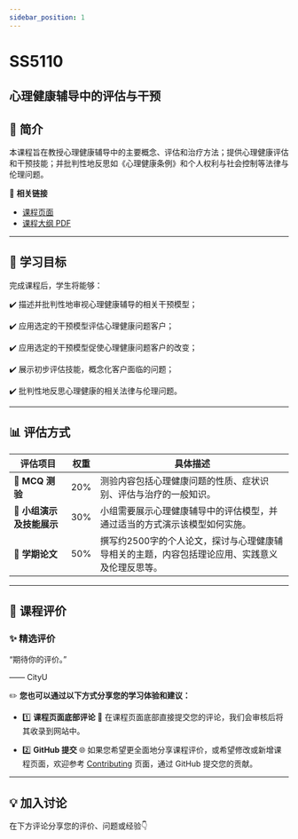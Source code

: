 ```yaml
---
sidebar_position: 1
---
```


# SS5110
## 心理健康辅导中的评估与干预

## **📘 简介**
本课程旨在教授心理健康辅导中的主要概念、评估和治疗方法；提供心理健康评估和干预技能；并批判性地反思如《心理健康条例》和个人权利与社会控制等法律与伦理问题。

🔗 **相关链接**
- [课程页面](https://www.cityu.edu.hk/catalogue/pg/202425/course/SS5110.htm)
- [课程大纲 PDF](https://www.cityu.edu.hk/catalogue/pg/202425/course/SS5110.pdf)

---

## **🎯 学习目标**

完成课程后，学生将能够：

✔️ 描述并批判性地审视心理健康辅导的相关干预模型；

✔️ 应用选定的干预模型评估心理健康问题客户；

✔️ 应用选定的干预模型促使心理健康问题客户的改变；

✔️ 展示初步评估技能，概念化客户面临的问题；

✔️ 批判性地反思心理健康的相关法律与伦理问题。

---

## **📊 评估方式**

| **评估项目**                     | **权重** | **具体描述**                                                                                       |
|---------------------------------|---------|---------------------------------------------------------------------------------------------------|
| **📝 MCQ 测验**                 | 20%     | 测验内容包括心理健康问题的性质、症状识别、评估与治疗的一般知识。                                               |
| **🎤 小组演示及技能展示**         | 30%     | 小组需要展示心理健康辅导中的评估模型，并通过适当的方式演示该模型如何实施。                                     |
| **📄 学期论文**                  | 50%     | 撰写约2500字的个人论文，探讨与心理健康辅导相关的主题，内容包括理论应用、实践意义及伦理反思等。                    |

---

## **💬 课程评价**

### ✨ **精选评价**
<div className={commentStyles.commentBox}>
    <p className={commentStyles.commentText}>
        “期待你的评价。”
    </p>
    <p className={commentStyles.commentAuthor}>—— CityU</p>
</div>

✏️ **您也可以通过以下方式分享您的学习体验和建议：**

- 1️⃣ **课程页面底部评论**
💬 在课程页面底部直接提交您的评论，我们会审核后将其收录到网站中。

- 2️⃣ **GitHub 提交**
🌐 如果您希望更全面地分享课程评价，或希望修改或新增课程页面，欢迎参考 [Contributing](https://penjc.github.io/CityU/contributing) 页面，通过 GitHub 提交您的贡献。

---

## **💡 加入讨论**

在下方评论分享您的评价、问题或经验👇
<Utterances />
